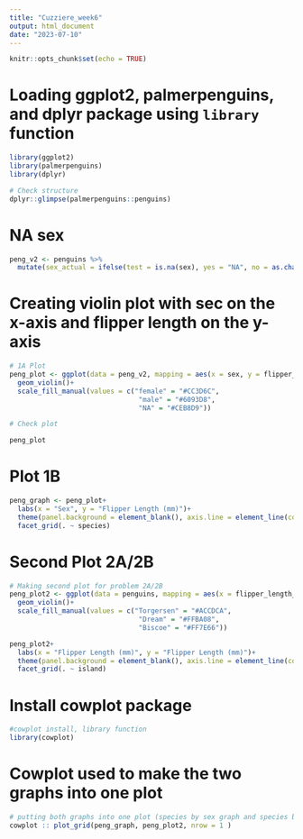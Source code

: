 ```yaml
---
title: "Cuzziere_week6"
output: html_document
date: "2023-07-10"
---
```


```r
knitr::opts_chunk$set(echo = TRUE)
```

# Loading ggplot2, palmerpenguins, and dplyr package using `library` function

```r
library(ggplot2)
library(palmerpenguins)
library(dplyr)

# Check structure
dplyr::glimpse(palmerpenguins::penguins)
```
# NA sex

```r
peng_v2 <- penguins %>%
  mutate(sex_actual = ifelse(test = is.na(sex), yes = "NA", no = as.character(sex)))
```

# Creating violin plot with sec on the x-axis and flipper length on the y-axis

```r
# 1A Plot
peng_plot <- ggplot(data = peng_v2, mapping = aes(x = sex, y = flipper_length_mm, fill = sex_actual))+
  geom_violin()+
  scale_fill_manual(values = c("female" = "#CC3D6C",
                                "male" = "#6093D8",
                                "NA" = "#CEB8D9"))

# Check plot

peng_plot
```

# Plot 1B

```r
peng_graph <- peng_plot+
  labs(x = "Sex", y = "Flipper Length (mm)")+
  theme(panel.background = element_blank(), axis.line = element_line(color = "black"), legend.title = element_blank())+
  facet_grid(. ~ species)
```

# Second Plot 2A/2B

```r

# Making second plot for problem 2A/2B
peng_plot2 <- ggplot(data = penguins, mapping = aes(x = flipper_length_mm, y = island, fill = island))+
  geom_violin()+
  scale_fill_manual(values = c("Torgersen" = "#ACCDCA",
                                "Dream" = "#FFBA08",
                                "Biscoe" = "#FF7E66"))

peng_plot2+
  labs(x = "Flipper Length (mm)", y = "Flipper Length (mm)")+
  theme(panel.background = element_blank(), axis.line = element_line(color = "black"), legend.title = element_blank())+
  facet_grid(. ~ island)
```

# Install cowplot package
```r
#cowplot install, library function
library(cowplot)
```

# Cowplot used to make the two graphs into one plot
```r
# putting both graphs into one plot (species by sex graph and species by island graph)
cowplot :: plot_grid(peng_graph, peng_plot2, nrow = 1 )
```

